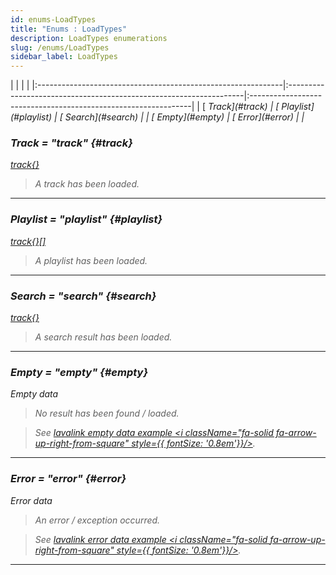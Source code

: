 ```yaml
---
id: enums-LoadTypes
title: "Enums : LoadTypes"
description: LoadTypes enumerations
slug: /enums/LoadTypes
sidebar_label: LoadTypes
---
```



<Tabs>
	<TabItem value="npm" label="Enumeration members" default>
        |                                                              |                                                                    |                                                                |
        |:-------------------------------------------------------------|:-------------------------------------------------------------------|:---------------------------------------------------------------|
        | [<i className="fa-solid fa-bars-staggered" /> Track](#track) | [<i className="fa-solid fa-bars-staggered" /> Playlist](#playlist) | [<i className="fa-solid fa-bars-staggered" /> Search](#search) |
        | [<i className="fa-solid fa-bars-staggered" /> Empty](#empty) | [<i className="fa-solid fa-bars-staggered" /> Error](#error)       |                                                                |
	</TabItem>
</Tabs>


### Track = "track" {#track}

<span className="info badge">[track{}](../Typedefs/Track/trackOptions.mdx#trackOptions)</span>
> A track has been loaded.

---

### Playlist = "playlist" {#playlist}

<span className="info badge">[track{}[]](../Typedefs/Track/trackOptions.mdx#trackOptions)</span>
> A playlist has been loaded.

---

### Search = "search" {#search}

<span className="info badge">[track{}](../Typedefs/Track/trackOptions.mdx#trackOptions)</span>
> A search result has been loaded.

---

### Empty = "empty" {#empty}

<span className="info badge">Empty data</span>
> No result has been found / loaded.

> See [lavalink empty data example <i className="fa-solid fa-arrow-up-right-from-square" style={{ fontSize: '0.8em'}}/>](https://lavalink.dev/api/rest.html#empty-result-data).

---

### Error = "error" {#error}

<span className="info badge">Error data</span>
> An error / exception occurred.

> See [lavalink error data example <i className="fa-solid fa-arrow-up-right-from-square" style={{ fontSize: '0.8em'}}/>](https://lavalink.dev/api/rest.html#error-result-data).

---